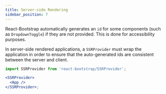 ```yaml
---
title: Server-side Rendering
sidebar_position: 7
---
```


React-Bootstrap automatically generates an `id` for some
components (such as `DropdownToggle`) if they are not provided.
This is done for accessibility purposes.

In server-side rendered applications, a `SSRProvider` must wrap
the application in order to ensure that the auto-generated ids
are consistent between the server and client.

```jsx
import SSRProvider from 'react-bootstrap/SSRProvider';

<SSRProvider>
  <App />
</SSRProvider>;
```
